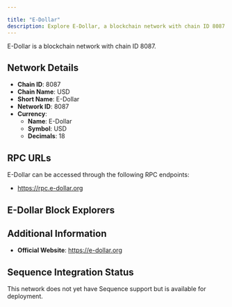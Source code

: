 ```yaml
---

title: "E-Dollar"
description: Explore E-Dollar, a blockchain network with chain ID 8087. Learn about its native currency, E-Dollar, and how to interact with the network.
---
```




E-Dollar is a blockchain network with chain ID 8087.

## Network Details

- **Chain ID**: 8087
- **Chain Name**: USD
- **Short Name**: E-Dollar
- **Network ID**: 8087
- **Currency**: 
  - **Name**: E-Dollar
  - **Symbol**: USD
  - **Decimals**: 18

## RPC URLs

E-Dollar can be accessed through the following RPC endpoints:

- https://rpc.e-dollar.org

## E-Dollar Block Explorers



## Additional Information

- **Official Website**: https://e-dollar.org

## Sequence Integration Status

This network does not yet have Sequence support but is available for deployment.
